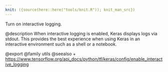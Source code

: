 ```yaml
---
knit: ({source(here::here("tools/knit.R")); knit_man_src})
---
```

Turn on interactive logging.

@description
When interactive logging is enabled, Keras displays logs via stdout.
This provides the best experience when using Keras in an interactive
environment such as a shell or a notebook.

@export
@family utils
@seealso
+ <https://www.tensorflow.org/api_docs/python/tf/keras/config/enable_interactive_logging>
